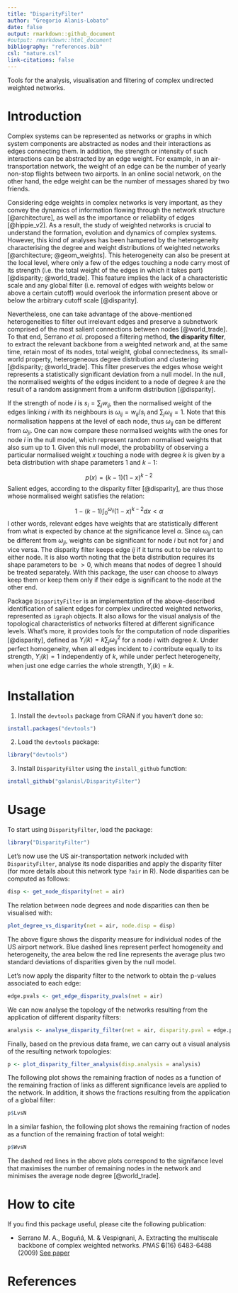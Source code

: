 ```yaml
---
title: "DisparityFilter"
author: "Gregorio Alanis-Lobato"
date: false
output: rmarkdown::github_document
#output: rmarkdown::html_document
bibliography: "references.bib"
csl: "nature.csl"
link-citations: false
---
```


Tools for the analysis, visualisation and filtering of complex undirected weighted networks.

# Introduction

Complex systems can be represented as networks or graphs in which system components are abstracted as nodes and their interactions as edges connecting them. In addition, the strength or intensity of such interactions can be abstracted by an edge weight. For example, in an air-transportation network, the weight of an edge can be the number of yearly non-stop flights between two airports. In an online social network, on the other hand, the edge weight can be the number of messages shared by two friends.

Considering edge weights in complex networks is very important, as they convey the dynamics of information flowing through the network structure [@architecture], as well as the importance or reliability of edges [@hippie_v2]. As a result, the study of weighted networks is crucial to understand the formation, evolution and dynamics of complex systems. However, this kind of analyses has been hampered by the heterogeneity characterising the degree and weight distributions of weighted networks [@architecture; @geom_weights]. This heterogeneity can also be present at the local level, where only a few of the edges touching a node carry most of its strength (i.e. the total weight of the edges in which it takes part) [@disparity; @world_trade]. This feature
implies the lack of a characteristic scale and any global filter (i.e. removal of edges with weights below or above a certain cutoff) would overlook the information present above or below the arbitrary cutoff scale [@disparity].

Nevertheless, one can take advantage of the above-mentioned heterogeneities to filter out irrelevant edges and preserve a subnetwork comprised of the most salient connections between nodes [@world_trade]. To that end, Serrano *et al.* proposed a filtering method, **the disparity filter**, to extract the relevant backbone from a weighted network and, at the same time, retain most of its nodes, total weight, global connectedness, its small-world property, heterogeneous degree distribution and clustering [@disparity; @world_trade]. This filter preserves the edges whose weight represents a statistically significant deviation from a null model. In the null, the normalised weights of the edges incident to a node of degree $k$ are the result of a random assignment from a uniform distribution [@disparity].

If the strength of node $i$ is $s_i = \sum_j w_{ij}$, then the normalised weight of the edges linking $i$ with its neighbours is $\omega_{ij} = w_{ij}/s_i$ and $\sum_j \omega_{ij} = 1$. Note that this normalisation happens at the level of each node, thus $\omega_{ij}$ can be different from $\omega_{ji}$. One can now compare these normalised weights with the ones for node $i$ in the null model, which represent random normalised weights that also sum up to 1. Given this null model, the probability of observing a particular normalised weight $x$ touching a node with degree $k$ is given by a beta distribution with shape parameters $1$ and $k-1$:

$$p(x) = (k - 1)(1 - x)^{k - 2}$$
Salient edges, according to the disparity filter [@disparity], are thus those whose normalised weight satisfies the relation:

$$1 - (k - 1)\int_0^{\omega_{ij}}(1- x)^{k - 2}dx < \alpha$$
I other words, relevant edges have weights that are statistically different from what is expected by chance at the significance level $\alpha$. Since $\omega_{ij}$ can be different from $\omega_{ji}$, weights can be significant for node $i$ but not for $j$ and vice versa. The disparity filter keeps edge $ij$ if it turns out to be relevant to either node. It is also worth noting that the beta distribution requires its shape parameters to be $> 0$, which means that nodes of degree $1$ should be treated separately. With this package, the user can choose to always keep them or keep them only if their edge is significant to the node at the other end.

Package `DisparityFilter` is an implementation of the above-described identification of salient edges for complex undirected weighted networks, represented as `igraph` objects. It also allows for the visual analysis of the topological characteristics of networks filtered at different significance levels. What's more, it provides tools for the computation of node disparities [@disparity], defined as $\Upsilon_i(k) = k\sum_j \omega_{ij}^2$ for a node $i$ with degree $k$. Under perfect homogeneity, when all edges incident to $i$ contribute equally to its strength, $\Upsilon_i(k) = 1$ independently of $k$, while under perfect heterogeneity, when just one edge carries the whole strength, $\Upsilon_i(k) = k$.

# Installation

1. Install the `devtools` package from CRAN if you haven't done so:

```r
install.packages("devtools")
```

2. Load the `devtools` package:

```r
library("devtools")
```

3. Install `DisparityFilter` using the `install_github` function:

```r
install_github("galanisl/DisparityFilter")
```

# Usage

To start using `DisparityFilter`, load the package:

```r
library("DisparityFilter")
```

Let's now use the US air-transportation network included with `DisparityFilter`, analyse its node disparities and apply the disparity filter (for more details about this network type `?air` in R). Node disparities can be computed as follows:

```r
disp <- get_node_disparity(net = air)
```

The relation between node degrees and node disparities can then be visualised with:

```r
plot_degree_vs_disparity(net = air, node.disp = disp)
```

The above figure shows the disparity measure for individual nodes of the US airport network. Blue dashed lines represent perfect homogeneity and heterogeneity, the area below the red line represents the average plus two standard deviations of disparities given by the null model.

Let's now apply the disparity filter to the network to obtain the p-values associated to each edge:

```r
edge.pvals <- get_edge_disparity_pvals(net = air)
```

We can now analyse the topology of the networks resulting from the application of different disparity filters:

```r
analysis <- analyse_disparity_filter(net = air, disparity.pval = edge.pvals, step = 0.01)
```

Finally, based on the previous data frame, we can carry out a visual analysis of the resulting network topologies:

```r
p <- plot_disparity_filter_analysis(disp.analysis = analysis)
```

The following plot shows the remaining fraction of nodes as a function of the remaining fraction of links as different significance levels are applied to the network. In addition, it shows the fractions resulting from the application of a global filter:

```r
p$LvsN
```

In a similar fashion, the following plot shows the remaining fraction of nodes as a function of the remaining fraction of total weight:

```r
p$WvsN
```

The dashed red lines in the above plots correspond to the signifance level that maximises the number of remaining nodes in the network and minimises the average node degree [@world_trade].

# How to cite

If you find this package useful, please cite the following publication:

- Serrano M. A., Boguñá, M. & Vespignani, A. Extracting the multiscale backbone of complex weighted networks. *PNAS* **6**(16) 6483-6488 (2009) [See paper](http://www.pnas.org/content/106/16/6483.full)

# References